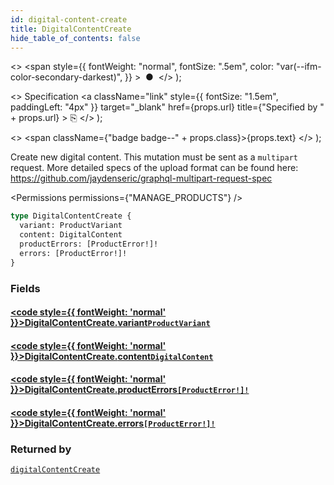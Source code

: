 ```yaml
---
id: digital-content-create
title: DigitalContentCreate
hide_table_of_contents: false
---
```


  <>
    <span
      style={{
        fontWeight: "normal",
        fontSize: ".5em",
        color: "var(--ifm-color-secondary-darkest)",
      }}
    >
      &nbsp;●&nbsp;
    </span>
  </>
);

  <>
    Specification
    <a
      className="link"
      style={{ fontSize: "1.5em", paddingLeft: "4px" }}
      target="\_blank"
      href={props.url}
      title={"Specified by " + props.url}
    >
      ⎘
    </a>
  </>
);

  <>
    <span className={"badge badge--" + props.class}>{props.text}</span>
  </>
);

Create new digital content. This mutation must be sent as a `multipart` request. More detailed specs of the upload format can be found here: https://github.com/jaydenseric/graphql-multipart-request-spec

<Permissions permissions={"MANAGE_PRODUCTS"} />

```graphql
type DigitalContentCreate {
  variant: ProductVariant
  content: DigitalContent
  productErrors: [ProductError!]!
  errors: [ProductError!]!
}
```

### Fields

#### [<code style={{ fontWeight: 'normal' }}>DigitalContentCreate.<b>variant</b></code>](#)<Bullet />[`ProductVariant`](../../../api-reference/products/objects/product-variant) <Badge class="secondary" text="object"/> <Badge class="secondary" text="products"/>

>

#### [<code style={{ fontWeight: 'normal' }}>DigitalContentCreate.<b>content</b></code>](#)<Bullet />[`DigitalContent`](../../../api-reference/miscellaneous/objects/digital-content) <Badge class="secondary" text="object"/> <Badge class="secondary" text="miscellaneous"/>

>

#### [<code style={{ fontWeight: 'normal' }}>DigitalContentCreate.<b>productErrors</b></code>](#)<Bullet />[`[ProductError!]!`](../../../api-reference/products/objects/product-error) <Badge class="secondary" text="non-null"/> <Badge class="secondary" text="object"/> <Badge class="secondary" text="products"/>

>

#### [<code style={{ fontWeight: 'normal' }}>DigitalContentCreate.<b>errors</b></code>](#)<Bullet />[`[ProductError!]!`](../../../api-reference/products/objects/product-error) <Badge class="secondary" text="non-null"/> <Badge class="secondary" text="object"/> <Badge class="secondary" text="products"/>

>

### Returned by

[`digitalContentCreate`](../../../api-reference/products/mutations/digital-content-create) <Badge class="secondary" text="mutation"/>

